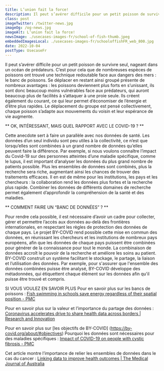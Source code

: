 ```yaml
---
title: L’union fait la force!
description: Il peut s’avérer difficile pour un petit poisson de survivre seul, nageant dans un océan de prédateurs.C’est pour cela que de nombreuses espèces de poissons ont trouvé une technique redoutable face aux dangers des mers - le banc de poissons.
class: post
imageTwitter: /twitter-news.jpg
imageOg: /og-news.jpg
imageAlt: L’union fait la force!
newsImage: ./usecases-images-fr/school-of-fish-thumb.jpeg
embeddedImagesLocal: ./usecases-images-fr/schooloffishFR_web_800.jpg
date: 2022-10-04
postType: UsecaseFr
---
```



Il peut s’avérer difficile pour un petit poisson de survivre seul, nageant dans un océan de prédateurs. C’est pour cela que de nombreuses espèces de poissons ont trouvé une technique redoutable face aux dangers des mers : le banc de poissons. Se déplacer en restant ainsi groupé présente de nombreux avantages : les poissons deviennent plus forts en s’unissant, ils sont donc beaucoup moins vulnérables face aux prédateurs, qui auront beaucoup plus de facilités à s’attaquer à une proie seule. Ils créent également du courant, ce qui leur permet d’économiser de l’énergie et d’être plus rapides. Le déplacement du groupe est pensé collectivement, chaque poisson s’adapte aux mouvements du voisin et leur espérance de vie augmente.

** OK, INTÉRESSANT, MAIS QUEL RAPPORT AVEC LE COVID-19 ? **

Cette anecdote sert à faire un parallèle avec nos données de santé. Les données d’un seul individu sont peu utiles à la collectivité, ce n’est que lorsqu’elles sont combinées à un grand nombre de données qu’elles peuvent faire la différence. Par exemple, si nous voulons connaître l’impact du Covid-19 sur des personnes atteintes d’une maladie spécifique, comme le lupus, il est important d’analyser les données du plus grand nombre de patients possible. Plus les ensembles de données sont combinés, plus la recherche sera riche, augmentant ainsi les chances de trouver des traitements efficaces. Il en est de même pour les institutions, les pays et les chercheurs : la collaboration rend les données plus fortes et la recherche plus rapide. Combiner les données de différents domaines de recherche permet également d’approfondir la compréhension de la santé et des maladies. 

** COMMENT FAIRE UN “BANC DE DONNÉES” ? ** 

Pour rendre cela possible, il est nécessaire d’avoir un cadre pour collecter, gérer et permettre l’accès aux données au-delà des frontières internationales, en respectant les règles de protection des données de chaque pays. Le projet BY-COVID rend possible cette mise en commun des données, en réunissant les chercheurs et les institutions de nombreux pays européens, afin que les données de chaque pays puissent être combinées pour générer de la connaissance pour tout le monde. La combinaison de données accroît le pouvoir de la recherche et améliore les soins au patient. BY-COVID construit un système facilitant le stockage, le partage, la liaison et l’utilisation des données. Par exemple, pour s'assurer que l'ensemble des données combinées puisse être analysé, BY-COVID développe des métadonnées, qui étiquettent chaque élément sur les données afin qu'il puisse être trouvé et compris. 

SI VOUS VOULEZ EN SAVOIR PLUS
Pour en savoir plus sur les bancs de poissons : [Fish swimming in schools save energy regardless of their spatial position - PMC ](https://www.ncbi.nlm.nih.gov/pmc/articles/PMC4293471/) 

Pour en savoir plus sur la valeur et l’importance du partage des données : [Coronavirus accelerates drive to share health data across borders | Research and Innovation](https://ec.europa.eu/research-and-innovation/en/horizon-magazine/coronavirus-accelerates-drive-share-health-data-across-borders)

Pour en savoir plus sur [les objectifs de BY-COVID] (https://by-covid.org/about/#objectives)
Pourquoi les données sont nécessaires pour des maladies spécifiques : [Impact of COVID-19 on people with cystic fibrosis - PMC](https://www.ncbi.nlm.nih.gov/pmc/articles/PMC7159857/) 

Cet article montre l’importance de relier les ensembles de données dans le cas du cancer : [Linking data to improve health outcomes | The Medical Journal of Australia ](https://www.mja.com.au/journal/2014/200/7/linking-data-improve-health-outcomes)

